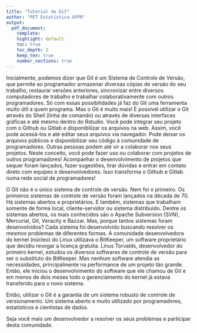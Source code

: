 ```yaml
---
title: "Tutorial de Git"
author: "PET Estatística UFPR"
output:
  pdf_document:
    template:
    highlight: default
    toc: true
    toc_depth: 2
    keep_tex: true
    number_sections: true
---
```


Inicialmente, podemos dizer que Git é um Sistema de Controle de Versão,
que permite ao programador armazenar diversas cópias de versão do seu
trabalho, restaurar versões anteriores, sincronizar entre diversos
computadores de trabalho e trabalhar colaborativamente com outros
programadores. Só com essas possibilidades já faz do Git uma ferramenta
muito útil a quem programa. Mas o Git é muito mais! É possível utilizar
o Git através do Shell (linha de comando) ou através de diversas
interfaces gráficas e até mesmo dentro do Rstudio. Você pode integrar
seu projeto com o Github ou Gitlab e disponibilizar os arquivos na web.
Assim, você pode acessá-los e até editar seus arquivos via navegador.
Pode deixar os arquivos públicos e disponibilizar seu código à
comunidade de programadores. Outras pessoas podem até vir a colaborar
nos seus projetos. Neste conceito, você pode fazer uso ou colaborar com
projetos de outros programadores! Acompanhar o desenvolvimento de
projetos que sequer foram lançados, fazer sugestões, tirar dúvidas e
entrar em contato direto com equipes e desenvolvedores. Isso transforma
o Github e Gitlab numa rede social de programadores!

O Git não é o único sistema de controle de versão. Nem foi o primeiro.
Os primeiros sistemas de controle de versão foram lançados na década
de 70. Há sistemas abertos e proprietários. E também, sistemas que
trabalham somente de forma local, cliente-servidor ou sistema
distribuído. Dentre os sistemas abertos, os mais conhecidos são o Apache
Subversion (SVN), Mercurial, Git, Veracity e Bazzar. Mas, porque tantos
sistemas foram desenvolvidos? Cada sistema foi desenvolvido buscando
resolver os mesmos problemas de diferentes formas. A comunidade
desenvolvedora do kernel (núcleo) do Linux utilizava o BitKeeper, um
software proprietário que decidiu revogar a licença gratuita. Linus
Torvalds, desenvolvedor do primeiro kernel, estudou os diversos
softwares de controle de versão para ser o substituto do BitKeeper.  Mas
nenhum software atendia as necessidades, principalmente na performance
de um projeto tão grande. Então, ele iniciou o desenvolvimento do
software que ele chamou de Git e em menos de dois meses todo o
gerenciamento do kernel já estava transferido para o novo sistema.

Então, utilizar o Git é a garantia de um sistema robusto de controle de
versionamento. Um sistema aberto e muito utilizado por programadores,
estatísticos e cientistas de dados.

Seja você mais um desenvolvedor a resolver os seus problemas e
participar desta comunidade.
